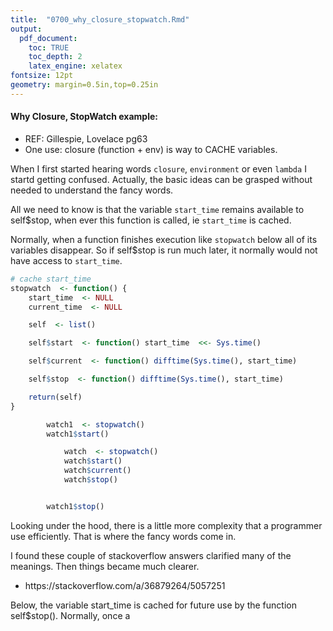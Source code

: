 ```yaml
---
title:  "0700_why_closure_stopwatch.Rmd"
output: 
  pdf_document:
    toc: TRUE 
    toc_depth: 2
    latex_engine: xelatex
fontsize: 12pt
geometry: margin=0.5in,top=0.25in
---
```


####  Why Closure, StopWatch example:
  *  REF:  Gillespie, Lovelace   pg63
  *  One use:  closure (function + env) is way to CACHE variables.


When I first started hearing words `closure`, `environment` or even `lambda` I
startd getting confused.   Actually, the basic ideas can be grasped without
needed to understand the fancy words.   


All we need to know is that the variable `start_time` remains available to
self$stop, when ever this function is called, ie `start_time` is cached.

Normally, when a function finishes execution like `stopwatch` below all of its
variables disappear.   So if self$stop is run much later, it normally would not
have access to `start_time`.   


```r
# cache start_time
stopwatch  <- function() {
    start_time  <- NULL
    current_time  <- NULL

    self  <- list()

    self$start  <- function() start_time  <<- Sys.time()

    self$current  <- function() difftime(Sys.time(), start_time)

    self$stop  <- function() difftime(Sys.time(), start_time)

    return(self)
}
```

```r

        watch1  <- stopwatch()
        watch1$start()

            watch  <- stopwatch()
            watch$start()
            watch$current()
            watch$stop()


        watch1$stop()

```

Looking under the hood, there is a little more complexity that a programmer use
efficiently. That is where the fancy words come in. 

I found these couple of stackoverflow answers clarified many of the meanings.
Then things became much clearer.

  *    https://stackoverflow.com/a/36879264/5057251



Below, the variable start_time is cached for future use by the function
self$stop().   Normally, once a 
